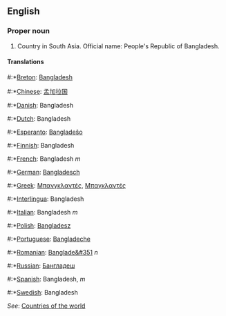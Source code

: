 ==English==

===Proper noun===

# Country in South Asia. Official name: People's Republic of Bangladesh.

====Translations====
#:*[[Breton]]: [[Bangladesh]]
#:*[[Chinese]]: [[孟加拉国]]
#:*[[Danish]]: Bangladesh
#:*[[Dutch]]: Bangladesh
#:*[[Esperanto]]: [[Bangladeŝo]]
#:*[[Finnish]]: Bangladesh
#:*[[French]]: Bangladesh ''m''
#:*[[German]]: [[Bangladesch]]
#:*[[Greek]]: [[Μπανγκλαντές]], [[Μπαγκλαντές]]
#:*[[Interlingua]]: Bangladesh
#:*[[Italian]]: Bangladesh ''m''
#:*[[Polish]]: [[Bangladesz]]
#:*[[Portuguese]]: [[Bangladeche]]
#:*[[Romanian]]: [[Banglade&#351]] ''n''
#:*[[Russian]]: [[Бангладеш]]
#:*[[Spanish]]: Bangladesh, ''m''
#:*[[Swedish]]: Bangladesh

''See'': [[Countries of the world]]